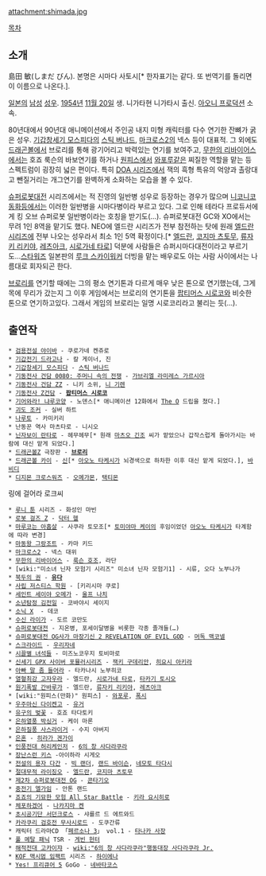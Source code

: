 attachment:shimada.jpg

[[목차]]

== 소개 ==
島田 敏(しまだ びん). 본명은 시마다 사토시[* 한자표기는 같다. 또 번역기를 돌리면 이 이름으로 나온다.].

[[일본]]의 [[남성]] [[성우]]. [[1954년]] [[11월 20일]] 생. 니가타현 니가타시 출신. [[아오니 프로덕션]] 소속.

80년대에서 90년대 애니메이션에서 주인공 내지 미형 캐릭터를 다수 연기한 잔뼈가 굵은 성우. [[기갑창세기 모스피다]]의 [[스틱 버나드]], [[마크로스2]]의 넥스 등이 대표적. 그 외에도 [[드래곤볼]]에서 브로리를 통해 광기어리고 박력있는 연기를 보여주고, [[무한의 리바이어스]]에서는 호죠 룩슨의 바보연기를 하거나 [[원피스]]에서 [[와포루]]같은 찌질한 역할을 맡는 등 스펙트럼이 굉장히 넓은 편이다. 특히 [[DOA 시리즈]]에서 잭의 흑형 특유의 억양과 촐랑대고 뺀질거리는 개그연기를 완벽하게 소화하는 모습을 볼 수 있다.

{{{#!html
<script type="text/javascript" src="http://ext.nicovideo.jp/thumb_watch/sm5149837"></script><noscript><a href="http://www.nicovideo.jp/watch/sm5149837">【ニコニコ動画】【スパロボZ】島田兵全台詞</a></noscript>
}}}
[[슈퍼로봇대전]] 시리즈에서는 적 진영의 일반병 성우로 등장하는 경우가 많으며 [[니코니코 동화]]등에서는 이러한 일반병을 시마다병이라 부르고 있다. 그로 인해 테라다 프로듀서에게 킹 오브 슈퍼로봇 일반병이라는 호칭을 받기도(…). 슈퍼로봇대전 GC와 XO에서는 무려 1인 8역을 맡기도 했다. NEO에 엘드란 시리즈가 전부 참전하는 탓에 원래 [[엘드란 시리즈]]에 전부 나오는 성우라서 최소 1인 5역 확정이다.[* [[엘드란]], [[코지마 츠토무]], [[류자키 리키야]], [[레츠아크]], [[시로가네 타로]]] 덕분에 사람들은 슈퍼시마다대전이라고 부르기도...[[스타워즈]] 일본판의 [[루크 스카이워커]] 더빙을 맡는 배우로도 아는 사람 사이에서는 나름대로 회자되곤 한다.

[[브로리]]를 연기할 때에는 그의 평소 연기톤과 다르게 매우 낮은 톤으로 연기했는데, 그게 목에 무리가 갔는지 그 이후 게임에서는 브로리의 연기톤을 [[팝티머스 시로코]]와 비슷한 톤으로 연기하고있다. 그래서 게임의 브로리는 일명 시로코리라고 불리는 듯(...).

== 출연작 ==
 * [[검용전설 야이바]] - 쿠로가네 켄쥬로
 * [[기갑전기 드라고나]] - 칼 게이너, 진
 * [[기갑창세기 모스피다]] - [[스틱 버나드]]
 * [[기동전사 건담 0080: 주머니 속의 전쟁]] - [[가브리엘 라미레스 가르시아]]
 * [[기동전사 건담 ZZ]] - 니키 소위, [[니 기렌]]
 * [[기동전사 Z건담]] - '''[[팝티머스 시로코]]'''
 * [[기어와라! 냐루코양]] - 노덴스[* 애니메이션 12화에서 [[The O]] 드립을 쳤다.]
 * [[괴도 조커]] - 실버 하트
 * [[나루토]] - 카미키리
 * 난동꾼 역사 마츠타로 - 니시오
 * [[닌자보이 란타로]] - 헤무헤무[* 원래 [[마츠오 긴조]] 씨가 맡았으나 갑작스럽게 돌아가시는 바람에 대신 맡게 되었다.]
 * [[드래곤볼]]Z 극장판 - '''[[브로리]]'''
 * [[드래곤볼 카이]] - [[신(드래곤볼)|신]][* [[아오노 타케시]]가 뇌경색으로 하차한 이후 대신 맡게 되었다.], [[바비디]]
 * [[디지몬 크로스워즈]] - [[오메가몬]], [[택티몬]]
링에 걸어라 로크씨
 * [[루니 툰]] 시리즈 - 화성인 마빈
 * [[로봇 걸즈 Z]] - [[닥터 헬]]
 * [[마루코는 아홉살]] - 사쿠라 토모조[* [[토미야마 케이]]의 후임이었던 [[아오노 타케시]]가 타계함에 따라 변경]
 * [[마동왕 그랑조트]] - 카마 키드
 * [[마크로스2]] - 넥스 대위
 * [[무한의 리바이어스]] - [[룩슨 호조]], 라단
 * [wiki:"미소녀 닌자 모험기 시리즈" 미소녀 닌자 모험기1] - 시류, 오다 노부나가
 * [[북두의 권]] - '''[[유다(북두의 권)|유다]]'''
 * [[사립 저스티스 학원]] - [키리시마 쿠로]
 * [[세인트 세이야 오메가]] - [[울프 나치]]
 * [[소년탐정 김전일]] - 코바야시 세이지
 * [[소닉 X]]  - 데코
 * [[수신 라이가]] - 도르 코만도 
 * [[슈퍼로봇대전]] - 지온병, 포세이달병을 비롯한 각종 졸개들(…)
 * [[슈퍼로봇대전 OG사가 마장기신 2 REVELATION OF EVIL GOD]] - [[머독 맥코넬]]
 * [[스크라이드]] - [[우리자네]]
 * [[시끌별 녀석들]] - 미즈노코우지 토비마로
 * [[신세기 GPX 사이버 포뮬러]]시리즈 - [[잭키 구데리안]], [[히요시 아키라]]
 * [[아빠 말 좀 들어라]] - 타카나시 노부히코
 * [[열혈최강 고자우라]] - 엘드란, [[시로가네 타로]], [[타카기 토시오]]
 * [[원기폭발 간바루가]] - 엘드란, [[류자키 리키야]], [[레츠아크]]
 * [wiki:"원피스(만화)" 원피스] - [[와포루]], [[폭시(원피스)|폭시]]
 * [[우주마신 다이켄고]] - [[우주마신 다이켄고/등장인물#s-2|유거]]
 * [[유구의 벚꽃]] - 호죠 타다토키
 * [[은하열풍 박싱거]] - 케이 마론
 * [[은하질풍 사스라이거]] - 수지 아버지
 * [[은혼]] - [[히라가 겐가이]]
 * [[인풍전대 허리케인저]] - [[6의 창 사다라쿠라]]
 * [[장난스런 키스]] -아이하라 시게오
 * [[전설의 용자 다간]] - [[빅 랜더]], [[랜드 바이슨]], [[네모토 타다시]]
 * [[절대무적 라이징오]] - [[엘드란]], [[코지마 츠토무]]
 * [[제2차 슈퍼로봇대전 OG]] - [[콘타기오]]
 * [[중전기 엘가임]] - 안톤 랜드 
 * [[죠죠의 기묘한 모험 All Star Battle]] - [[키라 요시히로]]
 * [[체포하겠어]] - [[나카지마 켄]]
 * [[초시공기단 서던크로스]] - 샤를르 드 에트와드
 * [[카라쿠리 검호전 무사시로드]] - 도쿠간류
 * 캐릭터 드라마CD 「[[페르소나 3]]」 vol.1 - [[타나카 사장]]
 * [[풀 메탈 패닉]] TSR - [[게빈 헌터]]
 * [[해적전대 고카이쟈]] - [[wiki:"6의 창 사다라쿠라"행동대장 사다라쿠라 Jr.]]
 * [[KOF 맥시멈 임팩트]] 시리즈 - [[하이에나]]
 * [[Yes! 프리큐어 5]] GoGo - [[네바타코스]]
